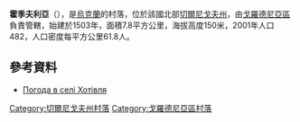 {{coord|51|57|37|N|31|30|11|E|scale:100000|display=title}}

'''霍季夫利亞'''（{{lang-uk|Хотівля}}），是[[烏克蘭|烏克蘭]]的村落，位於該國北部[[切爾尼戈夫州|切爾尼戈夫州]]，由[[戈羅德尼亞區|戈羅德尼亞區]]負責管轄，始建於1503年，面積7.8平方公里，海拔高度150米，2001年人口482，人口密度每平方公里61.8人。

==參考資料==
* [http://weather.in.ua/ua/chernigovskaja/27538 Погода в селі Хотівля]

[[Category:切爾尼戈夫州村落|Category:切爾尼戈夫州村落]]
[[Category:戈羅德尼亞區村落|Category:戈羅德尼亞區村落]]


{{Chernihiv-geo-stub}}